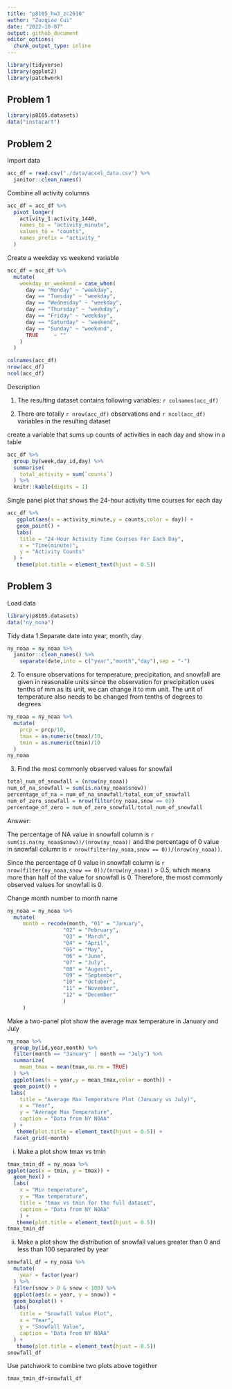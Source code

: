 ```yaml
---
title: "p8105_hw3_zc2610"
author: "Zuoqiao Cui"
date: "2022-10-07"
output: github_document
editor_options: 
  chunk_output_type: inline
---
```

```r
library(tidyverse)
library(ggplot2)
library(patchwork)
```

## Problem 1

```r
library(p8105.datasets)
data("instacart")
```

## Problem 2
Import data
```r
acc_df = read.csv("./data/accel_data.csv") %>% 
  janitor::clean_names()
```
Combine all activity columns
```r
acc_df = acc_df %>% 
  pivot_longer(
    activity_1:activity_1440,
    names_to = "activity_minute",
    values_to = "counts",
    names_prefix = "activity_"
  )
```
Create a weekday vs weekend variable
```r
acc_df = acc_df %>% 
  mutate(
    weekday_or_weekend = case_when(
      day == "Monday" ~ "weekday",
      day == "Tuesday" ~ "weekday",
      day == "Wednesday" ~ "weekday",
      day == "Thursday" ~ "weekday",
      day == "Friday" ~ "weekday",
      day == "Saturday" ~ "weekend",
      day == "Sunday" ~ "weekend",
      TRUE     ~ ""
    )
  ) 
```

```r
colnames(acc_df)
nrow(acc_df)
ncol(acc_df)
```

Description

1. The resulting dataset contains following variables: `r colnames(acc_df)`

2. There are totally `r nrow(acc_df)` observations and `r ncol(acc_df)` variables in the resulting dataset

create a variable that sums up counts of activities in each day and show in a table
```r
acc_df %>% 
  group_by(week,day_id,day) %>% 
  summarise(
    total_activity = sum(`counts`)
  ) %>% 
  knitr::kable(digits = 1)
```

Single panel plot that shows the 24-hour activity time courses for each day

```r
acc_df %>% 
   ggplot(aes(x = activity_minute,y = counts,color = day)) +
   geom_point() +
   labs(
    title = "24-Hour Activity Time Courses For Each Day",
    x = "Time(minute)",
    y = "Activity Counts"
  ) +
   theme(plot.title = element_text(hjust = 0.5))
```

## Problem 3
Load data
```r
library(p8105.datasets)
data("ny_noaa")
```
Tidy data
1.Separate date into year, month, day
```r
ny_noaa = ny_noaa %>% 
  janitor::clean_names() %>% 
    separate(date,into = c("year","month","day"),sep = "-")
```
2. To ensure observations for temperature, precipitation, and snowfall are given in reasonable units
since the observation for precipitation uses tenths of mm as its unit, we can change it to mm unit. The unit of temperature also needs to be changed from tenths of degrees to degrees

```r
ny_noaa = ny_noaa %>% 
  mutate(
    prcp = prcp/10,
    tmax = as.numeric(tmax)/10,
    tmin = as.numeric(tmin)/10
  )
ny_noaa
```
3. Find the most commonly observed values for snowfall
```r
total_num_of_snowfall = (nrow(ny_noaa))
num_of_na_snowfall = sum(is.na(ny_noaa$snow))
percentage_of_na = num_of_na_snowfall/total_num_of_snowfall
num_of_zero_snowfall = nrow(filter(ny_noaa,snow == 0))
percentage_of_zero = num_of_zero_snowfall/total_num_of_snowfall
```
Answer:

The percentage of NA value in snowfall column is `r sum(is.na(ny_noaa$snow))/(nrow(ny_noaa))` and the percentage of 0 value in snowfall column is `r nrow(filter(ny_noaa,snow == 0))/(nrow(ny_noaa))`.

Since the percentage of 0 value in snowfall column is `r nrow(filter(ny_noaa,snow == 0))/(nrow(ny_noaa))` > 0.5, which means more than half of the value for snowfall is 0. Therefore, the most commonly observed values for snowfall is 0.

Change month number to month name
```r
ny_noaa = ny_noaa %>% 
  mutate(
     month = recode(month, "01" = "January",
                  "02" = "February",
                  "03" = "March",
                  "04" = "April",
                  "05" = "May",
                  "06" = "June",
                  "07" = "July",
                  "08" = "Augest",
                  "09" = "September",
                  "10" = "October",
                  "11" = "November", 
                  "12" = "December"
                  )
     )
```

Make a two-panel plot show the average max temperature in January and July

```r
ny_noaa %>% 
  group_by(id,year,month) %>% 
  filter(month == "January" | month == "July") %>% 
  summarize(
    mean_tmax = mean(tmax,na.rm = TRUE)
  ) %>% 
  ggplot(aes(x = year,y = mean_tmax,color = month)) +
  geom_point() +
 labs(
    title = "Average Max Temperature Plot (January vs July)",
    x = "Year",
    y = "Average Max Temperature",
    caption = "Data from NY NOAA"
  ) +
   theme(plot.title = element_text(hjust = 0.5)) +
  facet_grid(~month)
```
(i) Make a plot show tmax vs tmin 

```r
tmax_tmin_df = ny_noaa %>% 
ggplot(aes(x = tmin, y = tmax)) + 
  geom_hex() +
  labs(
    x = "Min temperature",
    y = "Max temperature", 
    title = "tmax vs tmin for the full dataset",
    caption = "Data from NY NOAA"
    ) +
   theme(plot.title = element_text(hjust = 0.5)) 
tmax_tmin_df
```

(ii) Make a plot show the distribution of snowfall values greater than 0 and less than 100 separated by year

```r
snowfall_df = ny_noaa %>% 
  mutate(
    year = factor(year)
  ) %>% 
  filter(snow > 0 & snow < 100) %>% 
  ggplot(aes(x = year, y = snow)) + 
  geom_boxplot() +
  labs(
    title = "Snowfall Value Plot",
    x = "Year",
    y = "Snowfall Value",
    caption = "Data from NY NOAA"
  ) +
   theme(plot.title = element_text(hjust = 0.5))
snowfall_df
```

Use patchwork to combine two plots above together

```r
tmax_tmin_df+snowfall_df
```














